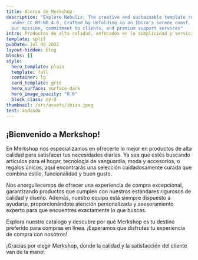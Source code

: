 ```yaml
---
title: Acerca de Merkshop
description: "Explore Nebulix: The creative and sustainable template released
  under CC BY-ND 4.0. Crafted by Unfolding.io on Ibiza's serene coast. Discover
  our mission, commitment to clients, and premium support services"
intro: Productos de alta calidad, enfocados en la simplicidad y servicio.
template: split
pubDate: Jul 08 2022
layout-hidden: blog
blocks: []
style:
  hero_template: plain
  template: full
  container: lg
  card_template: grid
  hero_surface: surface-dark
  hero_image_opacity: "0.6"
  block_class: my-0
thumbnail: /src/assets/ibiza.jpeg
test: asdasda
---
```

## ¡Bienvenido a Merkshop!

En Merkshop nos especializamos en ofrecerte lo mejor en productos de alta calidad para satisfacer tus necesidades diarias. Ya sea que estés buscando artículos para el hogar, tecnología de vanguardia, moda y accesorios, o regalos únicos, aquí encontrarás una selección cuidadosamente curada que combina estilo, funcionalidad y buen gusto.

Nos enorgullecemos de ofrecer una experiencia de compra excepcional, garantizando productos que cumplen con nuestros estándares rigurosos de calidad y diseño. Además, nuestro equipo está siempre dispuesto a ayudarte, proporcionándote atención personalizada y asesoramiento experto para que encuentres exactamente lo que buscas.

Explora nuestro catálogo y descubre por qué Merkshop es tu destino preferido para compras en línea. ¡Esperamos que disfrutes tu experiencia de compra con nosotros!

¡Gracias por elegir Merkshop, donde la calidad y la satisfacción del cliente van de la mano!
